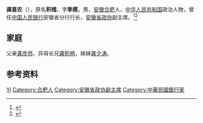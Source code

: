 '''龚意农'''（{{bd|1900年||1989年|}}），原名'''积楷'''，字'''季模'''，男，[[安徽|安徽]][[合肥|合肥]]人，[[中华人民共和国|中华人民共和国]]政治人物，曾任[[中国人民银行|中国人民银行]]安徽省分行行长，[[安徽省政协|安徽省政协]]副主席。<ref>{{Cite book|title=中华人民共和国职官志|author=何虎生, 李耀东, 向常福主编|publisher=中国社会出版社|year=2003|isbn=9787800883934|location=北京|pages=}}</ref><ref>{{Cite book|title=安徽人物大辞典|author=戎毓明主编; 王仪之, 方平, 叶洪渠等副主编|publisher=团结出版社|year=1992|isbn=|location=北京|pages=}}</ref>

== 家庭 ==
父亲[[龚彦师|龚彦师]]，异母长兄[[龚积柄|龚积柄]]，妹妹[[龚夕涛|龚夕涛]]。

== 参考资料 ==
{{reflist}}

{{中国人物小作品}}

{{Authority control}}
{{DEFAULTSORT:Gong龚}}
[[Category:龚姓|Yi]]
[[Category:合肥人|Category:合肥人]]
[[Category:安徽省政协副主席|Category:安徽省政协副主席]]
[[Category:中華民國銀行家|Category:中華民國銀行家]]